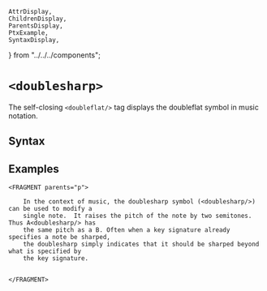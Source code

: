     AttrDisplay,
    ChildrenDisplay,
    ParentsDisplay,
    PtxExample,
    SyntaxDisplay,
} from "../../../components";

# `<doublesharp>`

The self-closing `<doubleflat/>` tag displays the doubleflat symbol in music notation.

## Syntax

<SyntaxDisplay name="doublesharp" />

## Examples

```ptx-example
<FRAGMENT parents="p">
    
    In the context of music, the doublesharp symbol (<doublesharp/>) can be used to modify a 
    single note.  It raises the pitch of the note by two semitones. Thus A<doublesharp/> has 
    the same pitch as a B. Often when a key signature already specifies a note be sharped, 
    the doublesharp simply indicates that it should be sharped beyond what is specified by 
    the key signature.
    
     
</FRAGMENT>
```        